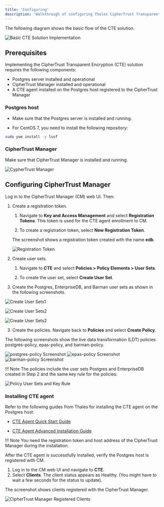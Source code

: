 ```yaml
---
title: 'Configuring'
description: 'Walkthrough of configuring Thales CipherTrust Transparent Encryption (CTE)'
---
```



The following diagram shows the basic flow of the CTE solution.

![Basic CTE Solution Implementation](Images/ImplementingCTE.png)

## Prerequisites

Implementing the CipherTrust Transparent Encryption (CTE) solution requires the following components:

  - Postgres server installed and operational
  - CipherTrust Manager installed and operational
  - A CTE agent installed on the Postgres host registered to the CipherTrust Manager

### Postgres host

- Make sure that the Postgres server is installed and running.

- For CentOS 7, you need to install the following repository:

```bash
sudo yum install -y lsof
```

### CipherTrust Manager

Make sure that CipherTrust Manager is installed and running.

![CypherTrust Manager](Images/CipherTrustManager.png)

## Configuring CipherTrust Manager

Log in to the CipherTrust Manager (CM) web UI. Then:

1. Create a registration token.

   1. Navigate to **Key and Access Management** and select **Registration Tokens**. This token is used for the CTE agent enrollment to CM. 

   1. To create a registration token, select **New Registration Token**. 

   The screenshot shows a registration token created with the name **edb**.

   ![Registration Token](Images/ConfiguringCipherTrustManager.png)

2. Create user sets.

   1. Navigate to **CTE** and select **Policies > Policy Elements > User Sets**. 

   1. To create the user set, select **Create User Set**. 
    
  1. Create the Postgres, EnterpriseDB, and Barman user sets as shown in the following screenshots.


![Create User Sets1](Images/CreateUserSets1.png)

![Create User Sets2](Images/CreateUserSets2.png)

![Create User Sets2](Images/CreateUserSets3.png)

3. Create the policies. Navigate back to **Policies** and select **Create Policy**.

The following screenshots show the live data transformation (LDT) policies postgres-policy, epas-policy, and barman-policy.

![postgres-policy Screenshot](Images/CreatePolicies1.png)
![epas-policy Screenshot](Images/CreatePolicies2.png)
![barman-policy Screenshot](Images/CreatePolicies3.png)


!!! Note
    The policies include the user sets Postgres and EnterpriseDB created in Step 2 and the same key rule for the policies:

![Policy User Sets and Key Rule](Images/CreatePolicies4.png)

### Installing CTE agent

Refer to the following guides from Thales for installing the CTE agent on the Postgres host:

- [CTE Agent Quick Start Guide](https://thalesdocs.com/ctp/cte/Books/Online-Files/7.0.0/CTE_Agent_Linux_Quick_Start_Guide_v7.0.0_Doc_v1.pdf)

- [CTE Agent Advanced Installation Guide](https://thalesdocs.com/ctp/cte/Books/Online-Files/7.0.0/CTE_Agent_Linux_Adv_Config_Integration_Guide_v7.0.0_Doc_v6.pdf)

!!! Note
    You need the registration token and host address of the CipherTrust Manager during the installation.

After the CTE agent is successfully installed, verify the Postgres host is registered with CM.
1. Log in to the CM web UI and navigate to **CTE**.
2. Select **Clients**. The client status appears as Healthy. (You might have to wait a few seconds for the status to update).

The screenshot shows clients registered with the CipherTrust Manager.

![CipherTrust Manager Registered Clients](Images/InstallingCTEAgent.png)
